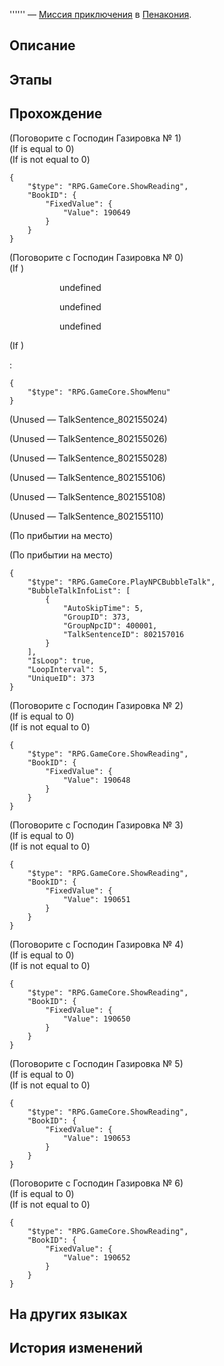 {{Дополнить|Диалоги.}}
{{Миссия Инфобокс
|id              = 8021505
|Название        = 
|Изображение     = Миссия Освоения .png
|Тип             = Миссия приключения
|События         = 
|Глава           = 
|Условия         = Завершена [[Миссия Освоения]] ''[[И на восьмой день...]]''
|Персонажи       = Господин Газировка №&nbsp;0; Господин Газировка №&nbsp;1; Господин Газировка №&nbsp;2; Господин Газировка №&nbsp;3; Господин Газировка №&nbsp;4; Господин Газировка №&nbsp;5; Господин Газировка №&nbsp;6; Первопроходец
|СтартЛокация    = Отборочная площадка выжженных песков от Услады™
|Мир             = Пенакония
|Локации         = Отборочная площадка выжженных песков от Услады™
|Предыдущая      = 
|Следующая       = 
|Награды         = 
}}
'''''' — [[Миссия приключения]] в [[Пенакония]].

==Описание==
{{Описание|<!--официальное описание из Перекрёстка судеб-->}}

==Этапы==


==Прохождение==
{{Дополнить}}


;(Поговорите с Господин Газировка №&nbsp;1)
;(If {{F|EasterA2}} is equal to 0)
;(If {{F|EasterA2}} is not equal to 0)
<!--Unknown TalkSentence: 802155033-->
<!--Unknown TalkSentence: 802155203-->
<pre>{
	"$type": "RPG.GameCore.ShowReading",
	"BookID": {
		"FixedValue": {
			"Value": 190649
		}
	}
}</pre>

;(Поговорите с Господин Газировка №&nbsp;0)
;(If {{cx}}<!--during performance 802150501-->)
:<!--Unknown TalkSentence: 802155002-->
:<!--Unknown TalkSentence: 802155003-->
::{{Диалог|Стрелка}} undefined
::{{Диалог|Стрелка}} undefined
::<!--Unknown TalkSentence: 802155006-->
::{{Диалог|Стрелка}} undefined
::<!--Unknown TalkSentence: 802155008-->
:<!--Unknown TalkSentence: 802155009-->
:<!--Unknown TalkSentence: 802155010-->
:<!--Unknown TalkSentence: 802155011-->
;(If {{cx}}<!--not during performance 802150501-->)
:<!--Unknown TalkSentence: 802155102-->
:<!--Unknown TalkSentence: 802155103-->
:<!--Unknown TalkSentence: 802155104-->
:<pre>{
	"$type": "RPG.GameCore.ShowMenu"
}</pre>
;(Unused &mdash; TalkSentence_802155024)
<!--Unknown TalkSentence: 802155024-->

;(Unused &mdash; TalkSentence_802155026)
<!--Unknown TalkSentence: 802155026-->

;(Unused &mdash; TalkSentence_802155028)
<!--Unknown TalkSentence: 802155028-->

;(Unused &mdash; TalkSentence_802155106)
<!--Unknown TalkSentence: 802155106-->

;(Unused &mdash; TalkSentence_802155108)
<!--Unknown TalkSentence: 802155108-->

;(Unused &mdash; TalkSentence_802155110)
<!--Unknown TalkSentence: 802155110-->
;(По прибытии на место)

;(По прибытии на место)
<pre>{
	"$type": "RPG.GameCore.PlayNPCBubbleTalk",
	"BubbleTalkInfoList": [
		{
			"AutoSkipTime": 5,
			"GroupID": 373,
			"GroupNpcID": 400001,
			"TalkSentenceID": 802157016
		}
	],
	"IsLoop": true,
	"LoopInterval": 5,
	"UniqueID": 373
}</pre>
<!--Unknown TalkSentence: 802156602-->
<!--Unknown TalkSentence: 802156603-->

;(Поговорите с Господин Газировка №&nbsp;2)
;(If {{F|EasterA1}} is equal to 0)
;(If {{F|EasterA1}} is not equal to 0)
<!--Unknown TalkSentence: 802155035-->
<!--Unknown TalkSentence: 802155403-->
<pre>{
	"$type": "RPG.GameCore.ShowReading",
	"BookID": {
		"FixedValue": {
			"Value": 190648
		}
	}
}</pre>
<!--Unknown TalkSentence: 802156502-->
<!--Unknown TalkSentence: 802156503-->

;(Поговорите с Господин Газировка №&nbsp;3)
;(If {{F|EasterB2}} is equal to 0)
;(If {{F|EasterB2}} is not equal to 0)
<!--Unknown TalkSentence: 802155037-->
<!--Unknown TalkSentence: 802155603-->
<pre>{
	"$type": "RPG.GameCore.ShowReading",
	"BookID": {
		"FixedValue": {
			"Value": 190651
		}
	}
}</pre>
<!--Unknown TalkSentence: 802156802-->
<!--Unknown TalkSentence: 802156803-->

;(Поговорите с Господин Газировка №&nbsp;4)
;(If {{F|EasterB1}} is equal to 0)
;(If {{F|EasterB1}} is not equal to 0)
<!--Unknown TalkSentence: 802155039-->
<!--Unknown TalkSentence: 802155803-->
<pre>{
	"$type": "RPG.GameCore.ShowReading",
	"BookID": {
		"FixedValue": {
			"Value": 190650
		}
	}
}</pre>
<!--Unknown TalkSentence: 802156702-->
<!--Unknown TalkSentence: 802156703-->

;(Поговорите с Господин Газировка №&nbsp;5)
;(If {{F|EasterC2}} is equal to 0)
;(If {{F|EasterC2}} is not equal to 0)
<!--Unknown TalkSentence: 802155041-->
<!--Unknown TalkSentence: 802156003-->
<pre>{
	"$type": "RPG.GameCore.ShowReading",
	"BookID": {
		"FixedValue": {
			"Value": 190653
		}
	}
}</pre>
<!--Unknown TalkSentence: 802157002-->
<!--Unknown TalkSentence: 802157003-->

;(Поговорите с Господин Газировка №&nbsp;6)
;(If {{F|EasterC1}} is equal to 0)
;(If {{F|EasterC1}} is not equal to 0)
<!--Unknown TalkSentence: 802155043-->
<!--Unknown TalkSentence: 802156203-->
<pre>{
	"$type": "RPG.GameCore.ShowReading",
	"BookID": {
		"FixedValue": {
			"Value": 190652
		}
	}
}</pre>
<!--Unknown TalkSentence: 802156902-->
<!--Unknown TalkSentence: 802156903-->
{{Диалог Конец}}

==На других языках==
{{На других языках
|en   = 
|zhs  = 
|zht  = 
|ja   = 
|ko   = 
|es   = 
|fr   = 
|ru   = 
|th   = 
|vi   = 
|de   = 
|id   = 
|pt   = 
}}

==История изменений==
{{История изменений|2.7}}
